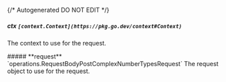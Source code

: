 {/* Autogenerated DO NOT EDIT  */}

##### **ctx** `[context.Context](https://pkg.go.dev/context#Context)`
The context to use for the request.

<Collapsible>
    ##### **request** `operations.RequestBodyPostComplexNumberTypesRequest`
    The request object to use for the request.
    <Collapsible.Break/>
    <RequestBodyPostComplexNumberTypesRequest/>
</Collapsible>

